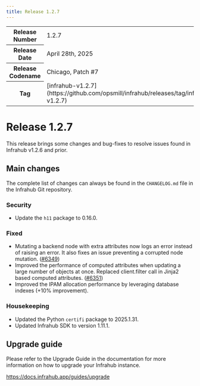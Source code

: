 ```yaml
---
title: Release 1.2.7
---
```

<table>
  <tbody>
    <tr>
      <th>Release Number</th>
      <td>1.2.7</td>
    </tr>
    <tr>
      <th>Release Date</th>
      <td>April 28th, 2025</td>
    </tr>
    <tr>
      <th>Release Codename</th>
      <td>Chicago, Patch #7</td>
    </tr>
    <tr>
      <th>Tag</th>
      <td>[infrahub-v1.2.7](https://github.com/opsmill/infrahub/releases/tag/infrahub-v1.2.7)</td>
    </tr>
  </tbody>
</table>

# Release 1.2.7

This release brings some changes and bug-fixes to resolve issues found in Infrahub v1.2.6 and prior.

## Main changes

The complete list of changes can always be found in the `CHANGELOG.md` file in the Infrahub Git repository.

### Security

- Update the `h11` package to 0.16.0.

### Fixed

- Mutating a backend node with extra attributes now logs an error instead of raising an error. It also fixes an issue
  preventing a corrupted node mutation. ([#6349](https://github.com/opsmill/infrahub/issues/6349))
- Improved the performance of computed attributes when updating a large number of objects at once. Replaced client.filter call in Jinja2 based computed attributes. ([#6351](https://github.com/opsmill/infrahub/issues/6351))
- Improved the IPAM allocation performance by leveraging database indexes (+10% improvement).

### Housekeeping

- Updated the Python `certifi` package to 2025.1.31.
- Updated Infrahub SDK to version 1.11.1.

## Upgrade guide

Please refer to the Upgrade Guide in the documentation for more information on how to upgrade your Infrahub instance.

https://docs.infrahub.app/guides/upgrade

